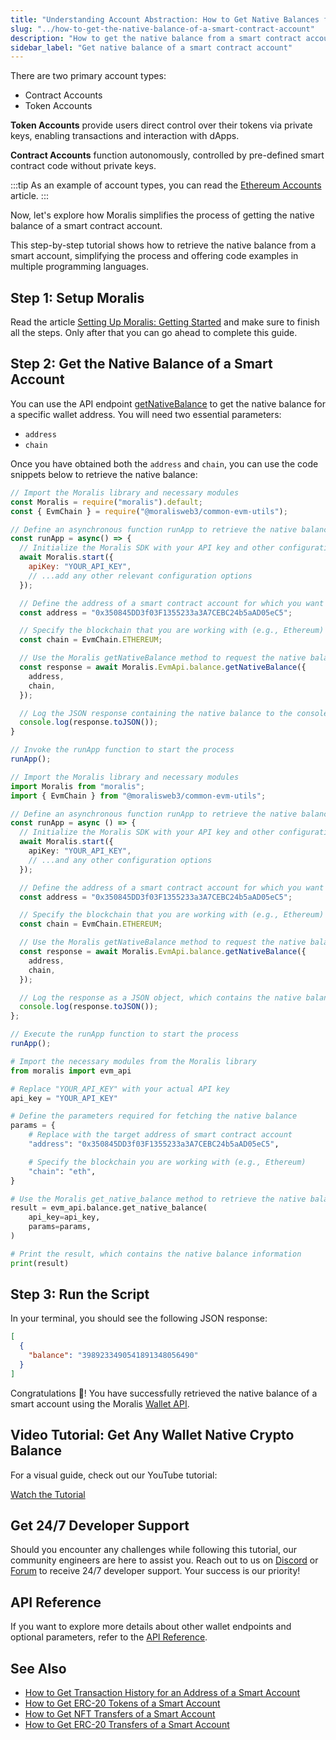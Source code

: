 ```yaml
---
title: "Understanding Account Abstraction: How to Get Native Balances from Smart Accounts"
slug: "../how-to-get-the-native-balance-of-a-smart-contract-account"
description: "How to get the native balance from a smart contract account using Moralis Wallet API."
sidebar_label: "Get native balance of a smart contract account"
---
```





There are two primary account types:
* Contract Accounts
* Token Accounts

**Token Accounts** provide users direct control over their tokens via private keys, enabling transactions and interaction with dApps.

**Contract Accounts** function autonomously, controlled by pre-defined smart contract code without private keys.

:::tip
As an example of account types, you can read the [Ethereum Accounts](https://ethereum.org/en/developers/docs/accounts/#types-of-account) article.
:::

Now, let's explore how Moralis simplifies the process of getting the native balance of a smart contract account.

This step-by-step tutorial shows how to retrieve the native balance from a smart account, simplifying the process and offering code examples in multiple programming languages.

## Step 1: Setup Moralis

Read the article [Setting Up Moralis: Getting Started](/web3-data-api/evm/get-your-api-key) and make sure to finish all the steps. Only after that you can go ahead to complete this guide.

## Step 2: Get the Native Balance of a Smart Account

You can use the API endpoint [getNativeBalance](/web3-data-api/evm/reference/get-native-balance) to get the native balance for a specific wallet address. You will need two essential parameters:

* `address`
* `chain`

Once you have obtained both the `address` and `chain`, you can use the code snippets below to retrieve the native balance:


<Tabs groupId="programming-language">
  <TabItem value="javascript" label="index.js (JavaScript)" default>

```javascript
// Import the Moralis library and necessary modules
const Moralis = require("moralis").default;
const { EvmChain } = require("@moralisweb3/common-evm-utils");

// Define an asynchronous function runApp to retrieve the native balance of a smart contract account
const runApp = async() => {
  // Initialize the Moralis SDK with your API key and other configurations
  await Moralis.start({
    apiKey: "YOUR_API_KEY",
    // ...add any other relevant configuration options
  });

  // Define the address of a smart contract account for which you want to fetch the native balance
  const address = "0x350845DD3f03F1355233a3A7CEBC24b5aAD05eC5";

  // Specify the blockchain that you are working with (e.g., Ethereum)
  const chain = EvmChain.ETHEREUM;

  // Use the Moralis getNativeBalance method to request the native balance
  const response = await Moralis.EvmApi.balance.getNativeBalance({
    address,
    chain,
  });

  // Log the JSON response containing the native balance to the console
  console.log(response.toJSON());
}

// Invoke the runApp function to start the process
runApp();
```

</TabItem>
<TabItem value="typescript" label="index.ts (TypeScript)">

```typescript
// Import the Moralis library and necessary modules
import Moralis from "moralis";
import { EvmChain } from "@moralisweb3/common-evm-utils";

// Define an asynchronous function runApp to retrieve the native balance of a smart contract account
const runApp = async () => {
  // Initialize the Moralis SDK with your API key and other configurations
  await Moralis.start({
    apiKey: "YOUR_API_KEY",
    // ...and any other configuration options
  });

  // Define the address of a smart contract account for which you want to fetch the native balance
  const address = "0x350845DD3f03F1355233a3A7CEBC24b5aAD05eC5";

  // Specify the blockchain that you are working with (e.g., Ethereum)
  const chain = EvmChain.ETHEREUM;

  // Use the Moralis getNativeBalance method to request the native balance
  const response = await Moralis.EvmApi.balance.getNativeBalance({
    address,
    chain,
  });

  // Log the response as a JSON object, which contains the native balance information
  console.log(response.toJSON());
};

// Execute the runApp function to start the process
runApp();
```

</TabItem>
<TabItem value="python" label="index.py (Python)">

```python
# Import the necessary modules from the Moralis library
from moralis import evm_api

# Replace "YOUR_API_KEY" with your actual API key
api_key = "YOUR_API_KEY"

# Define the parameters required for fetching the native balance
params = {
    # Replace with the target address of smart contract account
    "address": "0x350845DD3f03F1355233a3A7CEBC24b5aAD05eC5",

    # Specify the blockchain you are working with (e.g., Ethereum)
    "chain": "eth",
}

# Use the Moralis get_native_balance method to retrieve the native balance
result = evm_api.balance.get_native_balance(
    api_key=api_key,
    params=params,
)

# Print the result, which contains the native balance information
print(result)
```

</TabItem>
</Tabs>

## Step 3: Run the Script


<RunTheScript />

In your terminal, you should see the following JSON response:

```json
[
  {
    "balance": "3989233490541891348056490"
  }
]
```

Congratulations 🥳! You have successfully retrieved the native balance of a smart account using the Moralis [Wallet API](https://moralis.io/api/wallet/).

## Video Tutorial: Get Any Wallet Native Crypto Balance

For a visual guide, check out our YouTube tutorial:

[Watch the Tutorial](https://www.youtube.com/watch?v=sL5t07JE0aE)

## Get 24/7 Developer Support

Should you encounter any challenges while following this tutorial, our community engineers are here to assist you. Reach out to us on [Discord](https://moralis.io/discord) or [Forum](https://forum.moralis.io) to receive 24/7 developer support. Your success is our priority!

## API Reference

If you want to explore more details about other wallet endpoints and optional parameters, refer to the [API Reference](/web3-data-api/evm/reference#wallet-api).

## See Also

* [How to Get Transaction History for an Address of a Smart Account](/web3-data-api/evm/wallet-api/how-to-get-transactions-of-smart-contract-account)
* [How to Get ERC-20 Tokens of a Smart Account](/web3-data-api/evm/wallet-api/how-to-get-erc-20-token-of-smart-contract-account)
* [How to Get NFT Transfers of a Smart Account](/web3-data-api/evm/wallet-api/how-to-get-nft-transfers-of-smart-contract-account)
* [How to Get ERC-20 Transfers of a Smart Account](/web3-data-api/evm/wallet-api/how-to-get-erc-20-transfers-of-smart-contract-account)
